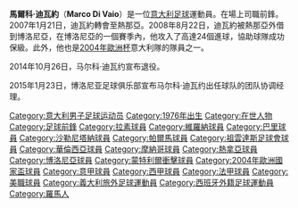 {{BLP unsourced|time=2009-07-10T08:32:51+00:00}}
{{noteTA
|G1=意甲
|G2=Football
|G3=uefa
|T=zh-hans:马尔科·迪瓦约;zh-hk:馬高·迪華奧;zh-tw:馬爾科·迪瓦約;
|1=zh-hans:迪瓦约;zh-hk:迪華奧;zh-tw:迪瓦約;
|2=zh-hans:马尔科;zh-hk:馬高;zh-tw:馬爾科;
|3=zh-cn:萨勒尼塔纳;zh-tw:沙勒尼塔納;zh-hk:沙蘭力坦拿;
}}
{{Infobox football biography
| name           = 馬爾科·迪瓦約<br />''Marco Di Vaio''
| image          = Marco Di Vaio Montreal Impact.jpg
| image_size     = 220px
| fullname           = Marco Di Vaio
| nickname           = 
| birth_date     = {{birth date and age|df=yes|1976|7|15|=y}}
| birth_place    = [[意大利|意大利]][[羅馬|羅馬]]
| height         = {{height|m=1.80}}<ref>{{cite web|url=http://www.impactmontreal.com/en/players/marco-di-vaio|title=Player Profile: Marco Di Vaio|publisher= Montreal Impact|accessdate = 4 October 2012}}</ref>
| currentclub    = 
| clubnumber     = 
| position           = [[前鋒_(足球)|前鋒]]
| youthyears1    = 1991–1994 |youthclubs1   = [[拉素體育會|拉素]]
| years1         = 1993–1995 |clubs1        = [[拉素體育會|拉素]]                     |caps1  = 8   |goals1  = 3
| years2         = 1995–1996 |clubs2        = [[維羅納足球俱樂部|維羅納]]            |caps2  = 7   |goals2  = 1
| years3         = 1996–1997 |clubs3        = [[巴里足球俱樂部|巴里]]                       |caps3  = 27  |goals3  = 3
| years4         = 1997–1999 |clubs4        = [[沙勒尼塔納足球俱樂部|沙勒尼塔納]]  |caps4  = 67  |goals4  = 33
| years5         = 1999–2002 |clubs5        = [[帕爾馬足球會|帕爾馬]]                     |caps5  = 83  |goals5  = 41
| years6         = 2002–2004 |clubs6        = [[尤文图斯足球俱乐部|尤文图斯]]               |caps6  = 55  |goals6  = 18
| years7         = 2004–2006 |clubs7        = [[巴伦西亚足球俱乐部|巴伦西亚]]                 |caps7  = 35  |goals7  = 11
| years8         = 2006–2007 |clubs8        = [[摩納哥體育會足球會|摩納哥]]               |caps8  = 29  |goals8  = 8
| years9         = 2007–2008 |clubs9        = [[热那亚板球与足球俱乐部|热那亚]]                   |caps9  = 44  |goals9  = 12
| years10        = 2008–2012 |clubs10       = [[博洛尼亞足球俱樂部|博洛尼亞]]            |caps10 = 143 |goals10 = 65
| years11        = 2012–2014 |clubs11       = [[蒙特利尔冲击|蒙特利尔冲击]]                      |caps11 = 76  |goals11 = 34
| totalcaps=  575 | totalgoals = 230
| nationalyears1 = 1993–1994 |nationalteam1 = [[義大利18歲以下國家足球隊|義大利U18]] |nationalcaps1 = 3  |nationalgoals1 = 0
| nationalyears2 = 2001–2004 |nationalteam2 = [[意大利國家足球隊|意大利]]               |nationalcaps2 = 14 |nationalgoals2 = 2
| pcupdate           = 2009年5月31日
| ntupdate           = 2004年10月9日
}}

'''馬爾科·迪瓦約'''（''' Marco Di Vaio '''）是一位[[意大利|意大利]][[足球|足球]]運動員。在場上司職前鋒。2007年1月21日，迪瓦約轉會至熱那亞。2008年8月22日，迪瓦約被熱那亞外借到博洛尼亞，在博洛尼亞的一個賽季內，他攻入了高達24個進球，協助球隊成功保級。此外，他也是[[2004年歐洲杯|2004年歐洲杯]]意大利隊的隊員之一。

2014年10月26日，马尔科·迪瓦约宣布退役。 

2015年1月23日，博洛尼亚足球俱乐部宣布马尔科·迪瓦约出任球队的团队协调经理。

{{2004年歐洲足球錦標賽意大利參賽名單}}

{{DEFAULTSORT:Di Vaio, Marco}}
[[Category:意大利男子足球运动员|Category:意大利男子足球运动员]]
[[Category:1976年出生|Category:1976年出生]]
[[Category:在世人物|Category:在世人物]]
[[Category:足球前鋒|Category:足球前鋒]]
[[Category:拉素球員|Category:拉素球員]]
[[Category:維羅納球員|Category:維羅納球員]]
[[Category:巴里球員|Category:巴里球員]]
[[Category:沙勒尼塔納球員|Category:沙勒尼塔納球員]]
[[Category:帕爾馬球員|Category:帕爾馬球員]]
[[Category:祖雲達斯足球會球員|Category:祖雲達斯足球會球員]]
[[Category:華倫西亞球員|Category:華倫西亞球員]]
[[Category:摩納哥球員|Category:摩納哥球員]]
[[Category:熱拿亞球員|Category:熱拿亞球員]]
[[Category:博洛尼亞球員|Category:博洛尼亞球員]]
[[Category:蒙特利爾衝擊球員|Category:蒙特利爾衝擊球員]]
[[Category:2004年歐洲國家盃球員|Category:2004年歐洲國家盃球員]]
[[Category:意甲球員|Category:意甲球員]]
[[Category:西甲球員|Category:西甲球員]]
[[Category:法甲球員|Category:法甲球員]]
[[Category:美職球員|Category:美職球員]]
[[Category:義大利旅外足球運動員|Category:義大利旅外足球運動員]]
[[Category:西班牙外籍足球運動員|Category:西班牙外籍足球運動員]]
[[Category:羅馬人|Category:羅馬人]]